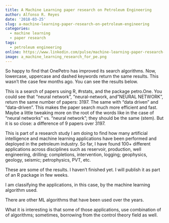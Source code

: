 ```yaml
---
title: A Machine Learning paper research on Petroleum Engineering
author: Alfonso R. Reyes
date: '2018-03-25'
slug: a-machine-learning-paper-research-on-petroleum-engineering
categories:
  - machine learning
  - paper research
tags:
  - petroleum engineering
online: https://www.linkedin.com/pulse/machine-learning-paper-research-petroleum-engineering-reyes/  
image: a_machine_learning_research_for_pe.png
---
```


So happy to find that OnePetro has improved its search algorithms. Now, lowercase, uppercase and dashed keywords return the same results. This wasn't the case few months ago. You can see the results below.

This is a search of papers using R, #rstats, and the package petro.One. You could see that "neural network", "neural-network, and "NEURAL NETWORK", return the same number of papers: 3197. The same with "data driven" and "data-driven". This makes the paper search much more efficient and fast. Maybe a little tweaking more on the root of the words like in the case of "neural networks" vs. "neural network"; they should be the same (stem). But it is so close: a difference of 9 papers over 3197.

This is part of a research study I am doing to find how many artificial intelligence and machine learning applications have been performed and deployed in the petroleum industry. So far, I have found 100+ different applications across disciplines such as reservoir, production, well engineering, drilling; completions, intervention, logging; geophysics, geology, seismic; petrophysics, PVT, etc.

These are some of the results. I haven't finished yet. I will publish it as part of an R package in few weeks.

I am classifying the applications, in this case, by the machine learning algorithm used.

There are other ML algorithms that have been used over the years.

What it is interesting is that some of those applications, use combination of of algorithms; sometimes, borrowing from the control theory field as well.
